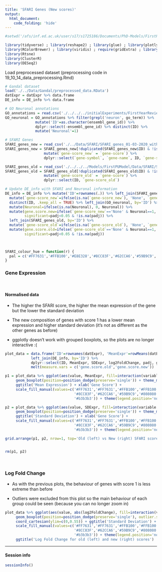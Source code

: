 ```yaml
---
title: 'SFARI Genes (New scores)'
output:
  html_document:
    code_folding: 'hide'
---
```


```r
#setwd('/afs/inf.ed.ac.uk/user/s17/s1725186/Documents/PhD-Models/FirstPUModel/RMarkdowns')

library(tidyverse) ; library(reshape2) ; library(glue) ; library(plotly) ; library(plotlyutils)
library(RColorBrewer) ; library(viridis) ; require(gridExtra) ; library(GGally)
library(Rtsne)
library(ClusterR)
library(DESeq2)
```

Load preprocessed dataset (preprocessing code in 19_10_14_data_preprocessing.Rmd)
```r
# Gandal dataset
load('./../Data/Gandal/preprocessed_data.RData')
datExpr = datExpr %>% data.frame
DE_info = DE_info %>% data.frame

# GO Neuronal annotations
GO_annotations = read.csv('./../../../initialExperiments/FirstYearReview/Data/GO_annotations/genes_GO_annotations.csv')
GO_neuronal = GO_annotations %>% filter(grepl('neuron', go_term)) %>% 
              mutate('ID'=as.character(ensembl_gene_id)) %>% 
              dplyr::select(-ensembl_gene_id) %>% distinct(ID) %>%
              mutate('Neuronal'=1)

# SFARI Genes
SFARI_genes_new = read_csv('./../Data/SFARI/SFARI_genes_01-03-2020_with_ensembl_IDs.csv')
SFARI_genes_new = SFARI_genes_new[!duplicated(SFARI_genes_new$ID) & !is.na(SFARI_genes_new$ID),] %>%
                  mutate(`gene-score_new` = `gene-score`) %>%
                  dplyr::select(`gene-symbol`, `gene-name`, ID, `gene-score_new`)

SFARI_genes_old = read_csv('./../../../Models/FirstPUModel/Data/SFARI/SFARI_genes_08-29-2019_with_ensembl_IDs.csv')
SFARI_genes_old = SFARI_genes_old[!duplicated(SFARI_genes_old$ID) & !is.na(SFARI_genes_old$ID),] %>%
                  mutate(`gene-score_old` = `gene-score`) %>%
                  dplyr::select(ID, `gene-score_old`)

# Update DE_info with SFARI and Neuronal information
DE_info = DE_info %>% mutate('ID'=rownames(.)) %>% left_join(SFARI_genes_new, by='ID') %>%
  mutate(`gene-score_new`=ifelse(is.na(`gene-score_new`), 'None', `gene-score_new`)) %>%
  distinct(ID, .keep_all = TRUE) %>% left_join(GO_neuronal, by='ID') %>%
  mutate(Neuronal=ifelse(is.na(Neuronal), 0, Neuronal)) %>%
  mutate(gene.score.new=ifelse(`gene-score_new`=='None' & Neuronal==1, 'Neuronal', `gene-score_new`), 
         significant=padj<0.05 & !is.na(padj)) %>%
  left_join(SFARI_genes_old, by='ID') %>%
  mutate(`gene-score_old`=ifelse(is.na(`gene-score_old`), 'None', `gene-score_old`)) %>%
  mutate(gene.score.old=ifelse(`gene-score_old`=='None' & Neuronal==1, 'Neuronal', `gene-score_old`), 
         significant=padj<0.05 & !is.na(padj))
  


SFARI_colour_hue = function(r) {
  pal = c('#FF7631','#FFB100','#E8E328','#8CC83F','#62CCA6','#59B9C9','#b3b3b3','#808080','gray','#d9d9d9')[r]
}
```


### Gene Expression
<br>

#### Normalised data

- The higher the SFARI score, the higher the mean expression of the gene but the lower the standard deviation

- The new composition of genes with score 1 has a lower mean expression and higher standard deviation (it's not as different as the other genes as before)

- ggplotly doesn't work with grouped boxplots, so the plots are no longer interactive :(

```r
plot_data = data.frame('ID'=rownames(datExpr), 'MeanExpr'=rowMeans(datExpr), 'SDExpr'=apply(datExpr,1,sd)) %>% 
            left_join(DE_info, by='ID') %>% 
            dplyr::select(ID, MeanExpr, SDExpr, log2FoldChange, padj, gene.score.new, gene.score.old) %>%
            melt(measure.vars = c('gene.score.old','gene.score.new'))

p1 = plot_data %>% ggplot(aes(value, MeanExpr, fill=interaction(variable, value), dodge=variable)) + 
     geom_boxplot(position=position_dodge(preserve='single')) + theme_minimal() +
     ggtitle('Mean Expression') + xlab('Gene Score') +
     scale_fill_manual(values=c('#FF7631','#FF7631','#FFB100','#FFB100','#E8E328','#E8E328',
                                '#8CC83F','#62CCA6','#59B9C9','#808080','#808080','#b3b3b3',
                                '#b3b3b3')) + theme(legend.position='none')

p2 = plot_data %>% ggplot(aes(value, SDExpr, fill=interaction(variable, value), dodge=variable)) + 
     geom_boxplot(position=position_dodge(preserve='single')) + theme_minimal() +
     ggtitle('Standard Deviation') + xlab('Gene Score') +
     scale_fill_manual(values=c('#FF7631','#FF7631','#FFB100','#FFB100','#E8E328','#E8E328',
                                '#8CC83F','#62CCA6','#59B9C9','#808080','#808080','#b3b3b3',
                                '#b3b3b3')) + theme(legend.position='none')

grid.arrange(p1, p2, nrow=1, top='Old (left) vs New (right) SFARI scores')


rm(p1, p2)
```
<br>

### Log Fold Change

- As with the previous plots, the behaviour of genes with score 1 is less extreme than before

- Outliers were excluded from this plot so the main behaviour of each group could be seen (because you can no longer zoom in)

```r
plot_data %>% ggplot(aes(value, abs(log2FoldChange), fill=interaction(variable, value), dodge=variable)) + 
     geom_boxplot(position=position_dodge(preserve='single'), outlier.size=-1) + theme_minimal() +
     coord_cartesian(ylim=c(0,0.55)) + ggtitle('Standard Deviation') + xlab('Gene Score') +
     scale_fill_manual(values=c('#FF7631','#FF7631','#FFB100','#FFB100','#E8E328','#E8E328',
                                '#8CC83F','#62CCA6','#59B9C9','#808080','#808080','#b3b3b3',
                                '#b3b3b3')) + theme(legend.position='none') +
     ggtitle('Log Fold Change for old (left) and new (right) scores')
```

---

#### Session info

```r
sessionInfo()
```
<br><br>
